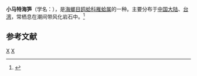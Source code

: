 {{Speciesbox
| taxon = Martesia pygmaea
| binomial_authority = Thang et Li, 1960
}}
'''小马特海笋'''（学名：''{{lang|la|Martesia pygmaea}}''），是[[海螂目|海螂目]][[鸥蛤科|鸥蛤科]][[雁蛤属|雁蛤属]]的一种。主要分布于[[中国大陆|中国大陆]]、[[台湾|台湾]]，常栖息在潮间带风化岩石中。<ref>{{cite web|url=http://shell.sinica.edu.tw/chinese/shellbase_detail.php?science_no=2801|title=国际贝库：小马特海笋|publisher=台湾贝类资料库|accessdate=2009-08-11|archive-date=2016-03-04|archive-url=https://web.archive.org/web/20160304104942/http://shell.sinica.edu.tw/chinese/shellbase_detail.php?science_no=2801|dead-url=no}}</ref>

== 参考文献 ==
{{reflist}}
{{Taxonbar|from=Q11035508}}

[[Category:雁蛤属|X]]
[[Category:_1960年描述的动物|X]]